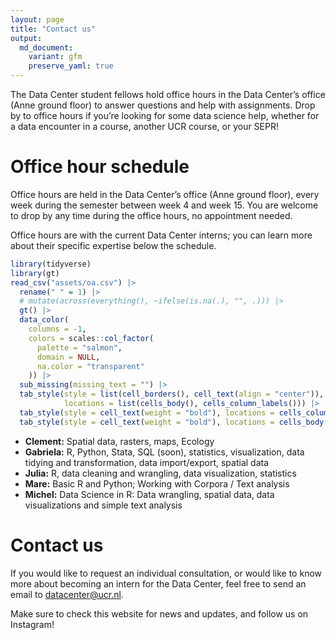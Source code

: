 ```yaml
---
layout: page
title: "Contact us"
output:
  md_document:
    variant: gfm
    preserve_yaml: true
---
```


The Data Center student fellows hold office hours in the Data Center's office (Anne ground floor) to answer questions and help with assignments.
Drop by to office hours if you're looking for some data science help, whether for a data encounter in a course, another UCR course, or your SEPR!

# Office hour schedule

Office hours are held in the Data Center's office (Anne ground floor), every week during the semester between week 4 and week 15.
You are welcome to drop by any time during the office hours, no appointment needed.

Office hours are with the current Data Center interns; you can learn more about their specific expertise below the schedule.

```r
library(tidyverse)
library(gt)
read_csv("assets/oa.csv") |> 
  rename(" " = 1) |> 
  # mutate(across(everything(), ~ifelse(is.na(.), "", .))) |> 
  gt() |> 
  data_color(
    columns = -1,
    colors = scales::col_factor(
      palette = "salmon",
      domain = NULL,
      na.color = "transparent"
    )) |> 
  sub_missing(missing_text = "") |> 
  tab_style(style = list(cell_borders(), cell_text(align = "center")), 
            locations = list(cells_body(), cells_column_labels())) |> 
  tab_style(style = cell_text(weight = "bold"), locations = cells_column_labels()) |> 
  tab_style(style = cell_text(weight = "bold"), locations = cells_body(columns = 1))
```

- **Clement:** Spatial data, rasters, maps, Ecology
- **Gabriela:** R, Python, Stata, SQL (soon), statistics, visualization, data tidying and transformation, data import/export, spatial data
- **Julia:** R, data cleaning and wrangling, data visualization, statistics
- **Mare:** Basic R and Python; Working with Corpora / Text analysis
- **Michel:** Data Science in R: Data wrangling, spatial data, data visualizations and simple text analysis

# Contact us

If you would like to request an individual consultation, or would like to know more about becoming an intern for the Data Center, feel free to send an email to [datacenter@ucr.nl](mailto:datacenter@ucr.nl).

Make sure to check this website for news and updates, and follow us on Instagram!